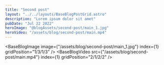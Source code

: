 ```yaml
---
title: "Second post"
layout: "../../layouts/BaseBlogPostGrid.astro"
description: "Lorem ipsum dolor sit amet"
pubDate: "Jul 22 2022"
heroImage: "@blogAssets/second-post/main_1.jpg"
heroVideo: "/assets/blog/second-post/main.mp4"
---
```



<BaseBlogHeadTile
  index="1"
  title={frontmatter.title}
  date={frontmatter.pubDate}
  text="There are many variations of passages of Lorem Ipsum available, but the
    majority have suffered alteration in some form, by injected humour, or
    randomised words which don't look even slightly believable."
  gridPosition="1/1/1/3"
/>

<BaseBlogImage
  image={"/assets/blog/second-post/main_1.jpg"}
  index={1}
  gridPosition="1/3/1/3"
/>
<BaseBlogVideo
  src={"/assets/blog/second-post/main.mp4"}
  index={1}
  gridPosition="2/1/2/2"
/>
